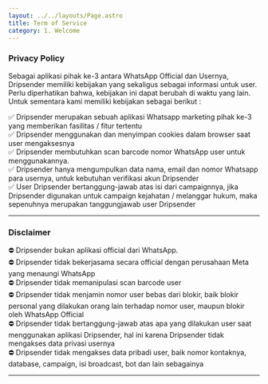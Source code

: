```yaml
---
layout: ../../layouts/Page.astro
title: Term of Service
category: 1. Welcome
---
```


### Privacy Policy

Sebagai aplikasi pihak ke-3 antara WhatsApp Official dan Usernya, Dripsender memiliki kebijakan yang sekaligus sebagai informasi untuk user. Perlu diperhatikan bahwa, kebijakan ini dapat berubah di waktu yang lain. Untuk sementara kami memiliki kebijakan sebagai berikut :

✅ Dripsender merupakan sebuah aplikasi Whatsapp marketing pihak ke-3 yang memberikan fasilitas / fitur tertentu\
✅ Dripsender menggunakan dan menyimpan cookies dalam browser saat user mengaksesnya\
✅ Dripsender membutuhkan scan barcode nomor WhatsApp user untuk menggunakannya.\
✅ Dripsender hanya mengumpulkan data nama, email dan nomor Whatsapp para usernya, untuk kebutuhan verifikasi akun Dripsender\
✅ User Dripsender bertanggung-jawab atas isi dari campaignnya, jika Dripsender digunakan untuk campaign kejahatan / melanggar hukum, maka sepenuhnya merupakan tanggungjawab user Dripsender

---

### Disclaimer


⛔ Dripsender bukan aplikasi official dari WhatsApp.\
⛔ Dripsender tidak bekerjasama secara official dengan perusahaan Meta yang menaungi WhatsApp\
⛔ Dripsender tidak memanipulasi scan barcode user\
⛔ Dripsender tidak menjamin nomor user bebas dari blokir, baik blokir personal yang dilakukan orang lain terhadap nomor user, maupun blokir oleh WhatsApp Official\
⛔ Dripsender tidak bertanggung-jawab atas apa yang dilakukan user saat menggunakan aplikasi Dripsender, hal ini karena Dripsender tidak mengakses data privasi usernya\
⛔ Dripsender tidak mengakses data pribadi user, baik nomor kontaknya, database, campaign, isi broadcast, bot dan lain sebagainya

---
